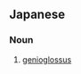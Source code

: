 ==Japanese==
{{ja-kanjitab|おとがい|ぜつ|きん|k2=ぜっ}}

===Noun===
{{ja-noun|おとがいぜっきん}}

# {{lb|ja|muscle|sort=おとがいぜっきん}} [[genioglossus]]